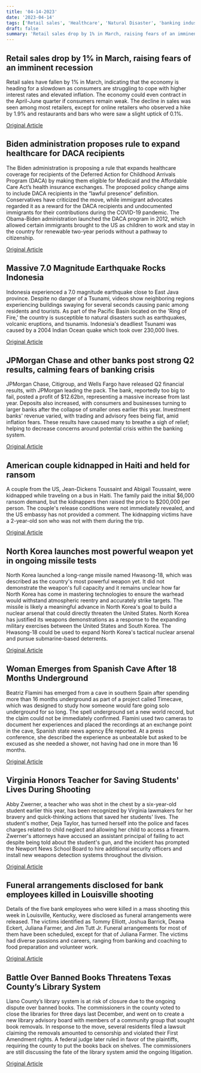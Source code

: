 ```yaml
---
title: '04-14-2023'
date: '2023-04-14'
tags: ['Retail sales', 'Healthcare', 'Natural Disaster', 'banking industry', 'Kidnapping', 'Missile Test', 'World Record', 'Education', 'Obituary', 'Censorship']
draft: false
summary: 'Retail sales drop by 1% in March, raising fears of an imminent recession...'
---
```


## Retail sales drop by 1% in March, raising fears of an imminent recession
Retail sales have fallen by 1% in March, indicating that the economy is heading for a slowdown as consumers are struggling to cope with higher interest rates and elevated inflation. The economy could even contract in the April-June quarter if consumers remain weak. The decline in sales was seen among most retailers, except for online retailers who observed a hike by 1.9% and restaurants and bars who were saw a slight uptick of 0.1%.

[Original Article](https://abcnews.go.com/Business/wireStory/us-retail-sales-fall-1-amid-high-inflation-98583188)

## Biden administration proposes rule to expand healthcare for DACA recipients
The Biden administration is proposing a rule that expands healthcare coverage for recipients of the Deferred Action for Childhood Arrivals Program (DACA) by making them eligible for Medicaid and the Affordable Care Act’s health insurance exchanges. The proposed policy change aims to include DACA recipients in the “lawful presence” definition. Conservatives have criticized the move, while immigrant advocates regarded it as a reward for the DACA recipients and undocumented immigrants for their contributions during the COVID-19 pandemic. The Obama-Biden administration launched the DACA program in 2012, which allowed certain immigrants brought to the US as children to work and stay in the country for renewable two-year periods without a pathway to citizenship.

[Original Article](https://abcnews.go.com/Politics/biden-announces-plan-expand-health-care-coverage-daca/story?id=98561711)

## Massive 7.0 Magnitude Earthquake Rocks Indonesia
Indonesia experienced a 7.0 magnitude earthquake close to East Java province. Despite no danger of a Tsunami, videos show neighboring regions experiencing buildings swaying for several seconds causing panic among residents and tourists. As part of the Pacific Basin located on the 'Ring of Fire,' the country is susceptible to natural disasters such as earthquakes, volcanic eruptions, and tsunamis. Indonesia's deadliest Tsunami was caused by a 2004 Indian Ocean quake which took over 230,000 lives.

[Original Article](https://abcnews.go.com/International/wireStory/70-magnitude-earthquake-shakes-indonesias-main-island-98580651)

## JPMorgan Chase and other banks post strong Q2 results, calming fears of banking crisis
JPMorgan Chase, Citigroup, and Wells Fargo have released Q2 financial results, with JPMorgan leading the pack. The bank, reportedly too big to fail, posted a profit of $12.62bn, representing a massive increase from last year. Deposits also increased, with consumers and businesses turning to larger banks after the collapse of smaller ones earlier this year. Investment banks' revenue varied, with trading and advisory fees being flat, amid inflation fears. These results have caused many to breathe a sigh of relief; helping to decrease concerns around potential crisis within the banking system.

[Original Article](https://abcnews.go.com/Business/wireStory/jpmorgan-chase-profits-jump-52-amid-banking-turmoil-98581870)

## American couple kidnapped in Haiti and held for ransom
A couple from the US, Jean-Dickens Toussaint and Abigail Toussaint, were kidnapped while traveling on a bus in Haiti. The family paid the initial $6,000 ransom demand, but the kidnappers then raised the price to $200,000 per person. The couple's release conditions were not immediately revealed, and the US embassy has not provided a comment. The kidnapping victims have a 2-year-old son who was not with them during the trip.

[Original Article](https://abcnews.go.com/US/american-couple-held-ransom-haiti-released-month/story?id=98563917)

## North Korea launches most powerful weapon yet in ongoing missile tests
North Korea launched a long-range missile named Hwasong-18, which was described as the country's most powerful weapon yet. It did not demonstrate the weapon's full capacity and it remains unclear how far North Korea has come in mastering technologies to ensure the warhead would withstand atmospheric reentry and accurately strike targets. The missile is likely a meaningful advance in North Korea's goal to build a nuclear arsenal that could directly threaten the United States. North Korea has justified its weapons demonstrations as a response to the expanding military exercises between the United States and South Korea. The Hwasong-18 could be used to expand North Korea's tactical nuclear arsenal and pursue submarine-based deterrents.

[Original Article](https://abcnews.go.com/International/wireStory/korea-tested-new-solid-fuel-long-range-missile-98571782)

## Woman Emerges from Spanish Cave After 18 Months Underground
Beatriz Flamini has emerged from a cave in southern Spain after spending more than 16 months underground as part of a project called Timecave, which was designed to study how someone would fare going solo underground for so long. The spell underground set a new world record, but the claim could not be immediately confirmed. Flamini used two cameras to document her experiences and placed the recordings at an exchange point in the cave, Spanish state news agency Efe reported. At a press conference, she described the experience as unbeatable but asked to be excused as she needed a shower, not having had one in more than 16 months.

[Original Article](https://abcnews.go.com/International/wireStory/spanish-climber-leaves-cave-after-500-days-isolation-98582713)

## Virginia Honors Teacher for Saving Students' Lives During Shooting
Abby Zwerner, a teacher who was shot in the chest by a six-year-old student earlier this year, has been recognized by Virginia lawmakers for her bravery and quick-thinking actions that saved her students' lives. The student's mother, Deja Taylor, has turned herself into the police and faces charges related to child neglect and allowing her child to access a firearm. Zwerner's attorneys have accused an assistant principal of failing to act despite being told about the student's gun, and the incident has prompted the Newport News School Board to hire additional security officers and install new weapons detection systems throughout the division.

[Original Article](https://abcnews.go.com/US/virginia-lawmakers-honor-teacher-shot-6-year-student/story?id=98563169)

## Funeral arrangements disclosed for bank employees killed in Louisville shooting
Details of the five bank employees who were killed in a mass shooting this week in Louisville, Kentucky, were disclosed as funeral arrangements were released. The victims identified as Tommy Elliott, Joshua Barrick, Deana Eckert, Juliana Farmer, and Jim Tutt Jr. Funeral arrangements for most of them have been scheduled, except for that of Juliana Farmer. The victims had diverse passions and careers, ranging from banking and coaching to food preparation and volunteer work.

[Original Article](https://abcnews.go.com/US/wireStory/funerals-set-louisvilles-bank-shooting-victims-98570478)

## Battle Over Banned Books Threatens Texas County’s Library System
Llano County’s library system is at risk of closure due to the ongoing dispute over banned books. The commissioners in the county voted to close the libraries for three days last December, and went on to create a new library advisory board with members of a community group that sought book removals. In response to the move, several residents filed a lawsuit claiming the removals amounted to censorship and violated their First Amendment rights. A federal judge later ruled in favor of the plaintiffs, requiring the county to put the books back on shelves. The commissioners are still discussing the fate of the library system amid the ongoing litigation.

[Original Article](https://abcnews.go.com/US/book-ban-battle-threatens-texas-library-systems-fate/story?id=98559120)
